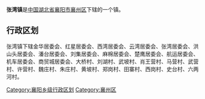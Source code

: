 {{中国乡级行政区
|行政区全称 = 张湾镇
|景观照片文件名 = 
|景观照片描述 = 
|汉语拼音 =
|其他语言 = 
|其他语言名称 = 
|位置图文件名 = 
|位置图描述 = 
|自定义图片=
|上级行政区 = [[湖北省|湖北省]][[襄阳市|襄阳市]][[襄州区|襄州区]]
|行政区类别 = 镇
|行政区划代码 = 
|行政区划 = 
|村委会 = 
|居委会 = 
|建置时间 = 
|领导职位 = 
|领导名称 = 
|政府驻地 = 
|毗邻 = 
|地理坐标 = 
|总面积 = 
|总人口 = 
|户籍人口 = 
|户籍人口年份 = 
|常住人口 = 
|常住人口年份 = 
|人口密度 = 
|GDP = 
|邮政编码 = 
|电话区号 = 
|官方网站 = 
|网站名称 = 
}}
'''张湾镇'''是[[中华人民共和国|中国]][[湖北省|湖北省]][[襄阳市|襄阳市]][[襄州区|襄州区]]下辖的一个镇。

== 行政区划 ==

张湾镇下辖金华居委会、红星居委会、西湾居委会、云湾居委会、张湾居委会、洪山头居委会、潘台居委会、刘集居委会、麻棉居委会、楚鹰居委会、航运居委会、机车居委会、商贸城居委会、大桥村、刘湖村、武坡村、肖王营村、马营村、武营村、许营村、魏庄村、朱庄村、黄坡村、郑岗村、田寨村、西岗村、史台村、六两河村。

{{湖北小作品}}
{{襄州区行政区划}}

[[Category:襄阳乡级行政区划|Category:襄阳乡级行政区划]]
[[Category:襄州区|Category:襄州区]]